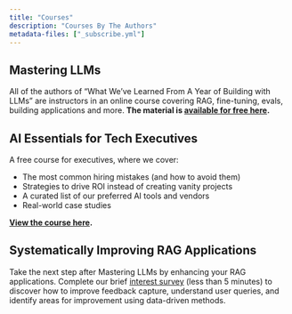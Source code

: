 ```yaml
---
title: "Courses"
description: "Courses By The Authors"
metadata-files: ["_subscribe.yml"]
---
```


## Mastering LLMs

All of the authors of "What We've Learned From A Year of Building with LLMs" are instructors in an online course covering RAG, fine-tuning, evals, building applications and more.  **The material is [available for free here](https://parlance-labs.com/education/).**

## AI Essentials for Tech Executives

A free course for executives, where we cover:

- The most common hiring mistakes (and how to avoid them)
- Strategies to drive ROI instead of creating vanity projects
- A curated list of our preferred AI tools and vendors
- Real-world case studies

**[View the course here](https://ai-execs.com/).**

## Systematically Improving RAG Applications

Take the next step after Mastering LLMs by enhancing your RAG applications. Complete our brief [interest survey](https://q7gjsgfstrp.typeform.com/ragcourse) (less than 5 minutes) to discover how to improve feedback capture, understand user queries, and identify areas for improvement using data-driven methods.
